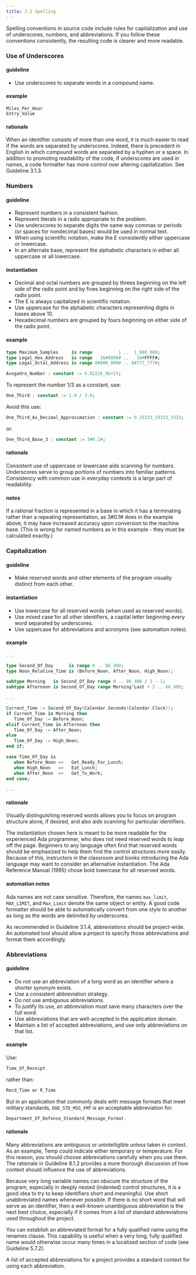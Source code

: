 ```yaml
---
title: 3.1 Spelling
---
```


Spelling conventions in source code include rules for capitalization and
use of underscores, numbers, and abbreviations. If you follow these
conventions consistently, the resulting code is clearer and more
readable.

### Use of Underscores

#### guideline

- Use underscores to separate words in a compound name.

#### example

```none
Miles_Per_Hour
Entry_Value
```

#### rationale

When an identifier consists of more than one word, it is much easier to
read if the words are separated by underscores. Indeed, there is
precedent in English in which compound words are separated by a hyphen
or a space. In addition to promoting readability of the code, if
underscores are used in names, a code formatter has more control over
altering capitalization. See Guideline 3.1.3.

### Numbers

#### guideline

- Represent numbers in a consistent fashion.
- Represent literals in a radix appropriate to the problem.
- Use underscores to separate digits the same way commas or periods
  (or spaces for nondecimal bases) would be used in normal text.
- When using scientific notation, make the E consistently either
  uppercase or lowercase.
- In an alternate base, represent the alphabetic characters in either
  all uppercase or all lowercase.

#### instantiation

- Decimal and octal numbers are grouped by threes beginning on the
  left side of the radix point and by fives beginning on the right
  side of the radix point.
- The E is always capitalized in scientific notation.
- Use uppercase for the alphabetic characters representing digits in
  bases above 10.
- Hexadecimal numbers are grouped by fours beginning on either side of
  the radix point.

#### example

```ada
type Maximum_Samples     is range          1 ..  1_000_000;
type Legal_Hex_Address   is range   16#0000# ..   16#FFFF#;
type Legal_Octal_Address is range 8#000_000# .. 8#777_777#;

Avogadro_Number : constant := 6.02216_9E+23;
```

To represent the number 1/3 as a constant, use:

```ada
One_Third : constant := 1.0 / 3.0;
```

Avoid this use:

```ada
One_Third_As_Decimal_Approximation : constant := 0.33333_33333_3333;
```

or:

```ada
One_Third_Base_3 : constant := 3#0.1#;
```

#### rationale

Consistent use of uppercase or lowercase aids scanning for numbers.
Underscores serve to group portions of numbers into familiar patterns.
Consistency with common use in everyday contexts is a large part of
readability.

#### notes

If a rational fraction is represented in a base in which it has a
terminating rather than a repeating representation, as 3\#0.1\# does in
the example above, it may have increased accuracy upon conversion to the
machine base. (This is wrong for named numbers as in this example - they
must be calculated exactly.)

### Capitalization

#### guideline

- Make reserved words and other elements of the program visually
  distinct from each other.

#### instantiation

- Use lowercase for all reserved words (when used as reserved words).
- Use mixed case for all other identifiers, a capital letter beginning
  every word separated by underscores.
- Use uppercase for abbreviations and acronyms (see automation notes).

#### example

```ada
...

type Second_Of_Day      is range 0 .. 86_400;
type Noon_Relative_Time is (Before_Noon, After_Noon, High_Noon);

subtype Morning   is Second_Of_Day range 0 .. 86_400 / 2 - 1;
subtype Afternoon is Second_Of_Day range Morning'Last + 2 .. 86_400;

...

Current_Time := Second_Of_Day(Calendar.Seconds(Calendar.Clock));
if Current_Time in Morning then
   Time_Of_Day := Before_Noon;
elsif Current_Time in Afternoon then
   Time_Of_Day := After_Noon;
else
   Time_Of_Day := High_Noon;
end if;

case Time_Of_Day is
   when Before_Noon =>   Get_Ready_For_Lunch;
   when High_Noon   =>   Eat_Lunch;
   when After_Noon  =>   Get_To_Work;
end case;

...
```

#### rationale

Visually distinguishing reserved words allows you to focus on program
structure alone, if desired, and also aids scanning for particular
identifiers.

The instantiation chosen here is meant to be more readable for the
experienced Ada programmer, who does not need reserved words to leap off
the page. Beginners to any language often find that reserved words
should be emphasized to help them find the control structures more
easily. Because of this, instructors in the classroom and books
introducing the Ada language may want to consider an alternative
instantiation. The Ada Reference Manual (1995) chose bold lowercase for
all reserved words.

#### automation notes

Ada names are not case sensitive. Therefore, the names `max_limit`,
`MAX_LIMIT`, and `Max_Limit` denote the same object or entity. A good
code formatter should be able to automatically convert from one style to
another as long as the words are delimited by underscores.

As recommended in Guideline 3.1.4, abbreviations should be project-wide.
An automated tool should allow a project to specify those abbreviations
and format them accordingly.

### Abbreviations

#### guideline

- Do not use an abbreviation of a long word as an identifier where a
  shorter synonym exists.
- Use a consistent abbreviation strategy.
- Do not use ambiguous abbreviations.
- To justify its use, an abbreviation must save many characters over
  the full word.
- Use abbreviations that are well-accepted in the application domain.
- Maintain a list of accepted abbreviations, and use only
  abbreviations on that list.

#### example

Use:

```ada
Time_Of_Receipt
```

rather than:

```ada
Recd_Time or R_Time
```

But in an application that commonly deals with message formats that meet
military standards, `DOD_STD_MSG_FMT` is an acceptable abbreviation for:

```ada
Department_Of_Defense_Standard_Message_Format.
```

#### rationale

Many abbreviations are ambiguous or unintelligible unless taken in
context. As an example, Temp could indicate either temporary or
temperature. For this reason, you should choose abbreviations carefully
when you use them. The rationale in Guideline 8.1.2 provides a more
thorough discussion of how context should influence the use of
abbreviations.

Because very long variable names can obscure the structure of the
program, especially in deeply nested (indented) control structures, it
is a good idea to try to keep identifiers short and meaningful. Use
short unabbreviated names whenever possible. If there is no short word
that will serve as an identifier, then a well-known unambiguous
abbreviation is the next best choice, especially if it comes from a list
of standard abbreviations used throughout the project.

You can establish an abbreviated format for a fully qualified name using
the renames clause. This capability is useful when a very long, fully
qualified name would otherwise occur many times in a localized section
of code (see Guideline 5.7.2).

A list of accepted abbreviations for a project provides a standard
context for using each abbreviation.
